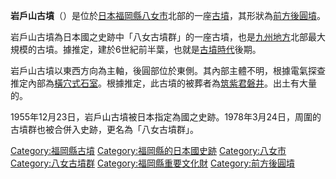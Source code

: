 {{coord|33|13|47.49|N|130|33|9.77|E|region:JP-43_scale:20000|display=title}}
{{日本古墳
| 名稱 = 岩戶山古墳
| 所屬 = 八女古墳群
| 所在地 = [[福岡縣|福岡縣]][[八女市|八女市]]吉田字甚三谷
|ISO = JP-41
| 形狀 = [[前方後圓墳|前方後圓墳]]
| 建造時期 = 6世紀前半期
| 埋葬施設 = 不明
| 規模 = 墳丘長135m
| 史跡指定 = 國之[[史跡|史跡]]「岩戶山古墳」（包含於「八女古墳群」內）
| 出土文物 = 石製品、[[埴輪|埴輪]]等
| 被葬者 = （推定）[[筑紫君磐井|筑紫君磐井]]
| 圖片 = [[File:Iwatoyama-kofun_enkei.JPG|280px]]
}}
'''岩戶山古墳'''（{{jpn|j=岩戸山古墳|hg=いわとやまこふん|rm=Iwatoyama Kofun}}）是位於[[日本|日本]][[福岡縣|福岡縣]][[八女市|八女市]]北部的一座[[古墳|古墳]]，其形狀為[[前方後圓墳|前方後圓墳]]。

岩戶山古墳為日本國之史跡中「八女古墳群」的一座古墳，也是[[九州地方|九州地方]]北部最大規模的古墳。據推定，建於6世紀前半葉，也就是[[古墳時代|古墳時代]]後期。

岩戶山古墳以東西方向為主軸，後圓部位於東側。其內部主體不明，根據電氣探查推定內部為[[橫穴式石室|橫穴式石室]]。根據推定，此古墳的被葬者為[[筑紫君磐井|筑紫君磐井]]。出土有大量的{{link-ja|石人石馬|石人石馬}}。

1955年12月23日，岩戶山古墳被日本指定為國之史跡。1978年3月24日，周圍的古墳群也被合併入史跡，更名為「八女古墳群」。

[[Category:福岡縣古墳|Category:福岡縣古墳]]
[[Category:福岡縣的日本國史跡|Category:福岡縣的日本國史跡]]
[[Category:八女市|Category:八女市]]
[[Category:八女古墳群|Category:八女古墳群]]
[[Category:福岡縣重要文化財|Category:福岡縣重要文化財]]
[[Category:前方後圓墳|Category:前方後圓墳]]